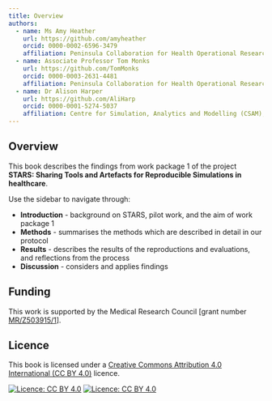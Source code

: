 ```yaml
---
title: Overview
authors:
  - name: Ms Amy Heather
    url: https://github.com/amyheather
    orcid: 0000-0002-6596-3479
    affiliation: Peninsula Collaboration for Health Operational Research and Data Science (PenCHORD), University of Exeter Medical School
  - name: Associate Professor Tom Monks
    url: https://github.com/TomMonks
    orcid: 0000-0003-2631-4481
    affiliation: Peninsula Collaboration for Health Operational Research and Data Science (PenCHORD), University of Exeter Medical School
  - name: Dr Alison Harper
    url: https://github.com/AliHarp
    orcid: 0000-0001-5274-5037
    affiliation: Centre for Simulation, Analytics and Modelling (CSAM), University of Exeter Business School
---
```


## Overview {.unnumbered}

This book describes the findings from work package 1 of the project **STARS: Sharing Tools and Artefacts for Reproducible Simulations in healthcare**.

Use the sidebar to navigate through:

* **Introduction** - background on STARS, pilot work, and the aim of work package 1
* **Methods** - summarises the methods which are described in detail in our protocol
* **Results** - describes the results of the reproductions and evaluations, and reflections from the process
* **Discussion** - considers and applies findings \

## Funding {.unnumbered}

This work is supported by the Medical Research Council [grant number [MR/Z503915/1](https://gtr.ukri.org/projects?ref=MR%2FZ503915%2F1)].

## Licence {.unnumbered}

This book is licensed under a [Creative Commons Attribution 4.0 International (CC BY 4.0)](https://github.com/pythonhealthdatascience/stars_wp1_summary/blob/1a7e932013abd8e4810764b8925e98e9a6473844/LICENSE) licence.

[![Licence: CC BY 4.0](https://licensebuttons.net/l/by/4.0/80x15.png)](https://creativecommons.org/licenses/by/4.0/)
[![Licence: CC BY 4.0](https://img.shields.io/badge/License-CC_BY_4.0-lightgrey.svg)](https://creativecommons.org/licenses/by/4.0/)